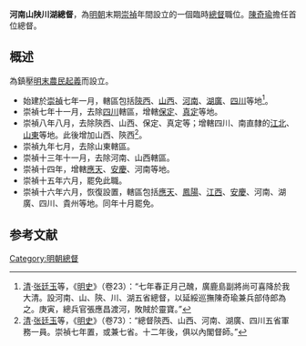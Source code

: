 '''河南山陕川湖總督'''，為[[明朝|明朝]]末期[[崇禎|崇禎]]年間設立的一個臨時[[總督|總督]]職位。[[陳奇瑜|陳奇瑜]]擔任首位總督。

== 概述==
為鎮壓[[明末農民起義|明末農民起義]]而設立。
*始建於[[崇禎|崇禎]]七年一月，轄區包括[[陝西|陝西]]、[[山西|山西]]、[[河南|河南]]、[[湖廣|湖廣]]、[[四川|四川]]等地<ref>[[清|清]]·[[张廷玉|张廷玉]]等，《[[明史|明史]]》（卷23）：“七年春正月己醜，廣鹿島副將尚可喜降於我大清。設河南、山、陝、川、湖五省總督，以延綏巡撫陳奇瑜兼兵部侍郎為之。庚寅，總兵官張應昌渡河，敗賊於靈寶。”</ref>。
*崇禎七年十一月，去除[[四川|四川]]轄區，增轄[[保定|保定]]、[[真定|真定]]等地。
*崇禎八年八月，去除陝西、山西、保定、真定等；增轄四川、南直隸的[[江北|江北]]、[[山東|山東]]等地。此後增加山西、陝西<ref>[[清|清]]·[[张廷玉|张廷玉]]等，《[[明史|明史]]》（卷73）：“總督陝西、山西、河南、湖廣、四川五省軍務一員。崇禎七年置，或兼七省。十二年後，俱以內閣督師。”</ref>。
*崇禎九年七月，去除山東轄區。
*崇禎十三年十一月，去除河南、山西轄區。
*崇禎十四年，增轄[[應天|應天]]、[[安慶|安慶]]、河南等地。
*崇禎十五年六月，罷免此職。
*崇禎十六年六月，恢復設置，轄區包括[[應天|應天]]、[[鳳陽|鳳陽]]、[[江西|江西]]、[[安慶|安慶]]、河南、湖廣、四川、貴州等地。同年十月罷免。

==参考文献==
{{reflist}}
{{明朝小作品}}
{{明朝總督}}

[[Category:明朝總督|Category:明朝總督]]